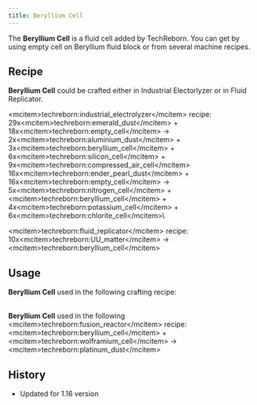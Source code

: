 ```yaml
---
title: Beryllium Cell
---
```


<ItemImage file="beryllium_cell" alt="Beryllium Cell" size="200" />

The **Beryllium Cell** is a fluid cell added by TechReborn. You can get by using empty cell on Beryllium fluid block or from several machine recipes.

## Recipe

**Beryllium Cell** could be crafted either in Industrial Electorlyzer or in Fluid Replicator.

\<mcitem\>techreborn:industrial_electrolyzer\</mcitem\> recipe:\
29x\<mcitem\>techreborn:emerald_dust\</mcitem\> + 18x\<mcitem\>techreborn:empty_cell\</mcitem\> -\> 2x\<mcitem\>techreborn:aluminium_dust\</mcitem\> + 3x\<mcitem\>techreborn:beryllium_cell\</mcitem\> + 6x\<mcitem\>techreborn:silicon_cell\</mcitem\> + 9x\<mcitem\>techreborn:compressed_air_cell\</mcitem\>\
16x\<mcitem\>techreborn:ender_pearl_dust\</mcitem\> + 16x\<mcitem\>techreborn:empty_cell\</mcitem\> -\> 5x\<mcitem\>techreborn:nitrogen_cell\</mcitem\> + \<mcitem\>techreborn:beryllium_cell\</mcitem\> + 4x\<mcitem\>techreborn:potassium_cell\</mcitem\> + 6x\<mcitem\>techreborn:chlorite_cell\</mcitem\>\

\<mcitem\>techreborn:fluid_replicator\</mcitem\> recipe:\
10x\<mcitem\>techreborn:UU_matter\</mcitem\> -\> \<mcitem\>techreborn:beryllium_cell\</mcitem\>

## Usage

**Beryllium Cell** used in the following crafting recipe: 

<CraftingTable recipe="input air techreborn:neutron_reflector air input techreborn:neutron_reflector techreborn:beryllium_cell techreborn:neutron_reflector input air techreborn:neutron_reflector air output techreborn:thick_neutron_reflector" />

\
**Beryllium Cell** used in the following \<mcitem\>techreborn:fusion_reactor\</mcitem\> recipe:\
\<mcitem\>techreborn:beryllium_cell\</mcitem\> + \<mcitem\>techreborn:wolframium_cell\</mcitem\> -\> \<mcitem\>techreborn:platinum_dust\</mcitem\>

## History

- Updated for 1.16 version
